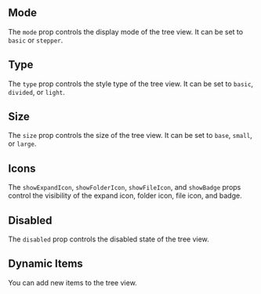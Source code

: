 
## Mode

The `mode` prop controls the display mode of the tree view. It can be set to `basic` or `stepper`.

<TreeViewMode />

## Type

The `type` prop controls the style type of the tree view. It can be set to `basic`, `divided`, or `light`.

<TreeViewType />

## Size

The `size` prop controls the size of the tree view. It can be set to `base`, `small`, or `large`.

<TreeViewSize />

## Icons

The `showExpandIcon`, `showFolderIcon`, `showFileIcon`, and `showBadge` props control the visibility of the expand icon, folder icon, file icon, and badge.

<TreeViewIcons />

## Disabled

The `disabled` prop controls the disabled state of the tree view.

<TreeViewDisabled />

## Dynamic Items

You can add new items to the tree view.

<TreeViewDynamic />